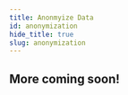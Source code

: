 ```yaml
---
title: Anonmyize Data
id: anonymization
hide_title: true
slug: anonymization
---
```



<DocPageHeader
  title="Anonmyization"
  subtitle="The Neosync platform is an open-source composable platform that is built to scale horizontally and vertically. "
/>

## More coming soon!
